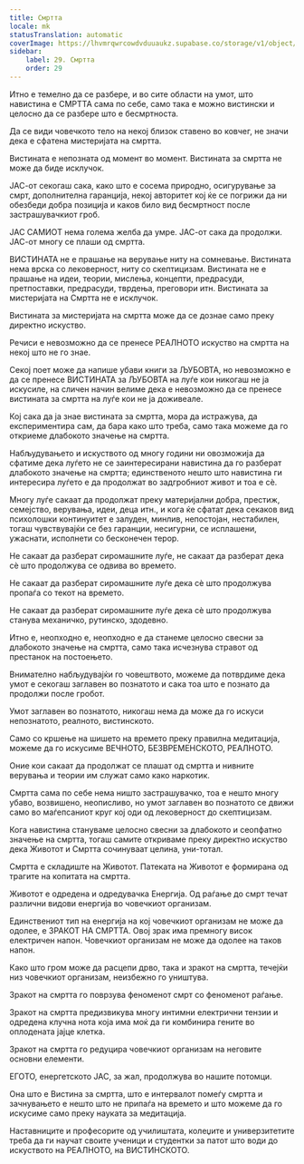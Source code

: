 ```yaml
---
title: Смртта
locale: mk
statusTranslation: automatic
coverImage: https://lhvmrqwrcowdvduuaukz.supabase.co/storage/v1/object/public/strapi-uploads/small_cover-educacion-fundamental.webp-2d51a7828a2b1309555be27f7e2a61a0.webp
sidebar:
    label: 29. Смртта
    order: 29
---
```

Итно е темелно да се разбере, и во сите области на умот, што навистина е СМРТТА сама по себе, само така е можно вистински и целосно да се разбере што е бесмртноста.

Да се види човечкото тело на некој близок ставено во ковчег, не значи дека е сфатена мистеријата на смртта.

Вистината е непозната од момент во момент. Вистината за смртта не може да биде исклучок.

ЈАС-от секогаш сака, како што е сосема природно, осигурување за смрт, дополнителна гаранција, некој авторитет кој ќе се погрижи да ни обезбеди добра позиција и каков било вид бесмртност после застрашувачкиот гроб.

ЈАС САМИОТ нема голема желба да умре. ЈАС-от сака да продолжи. ЈАС-от многу се плаши од смртта.

ВИСТИНАТА не е прашање на верување ниту на сомневање. Вистината нема врска со лековерност, ниту со скептицизам. Вистината не е прашање на идеи, теории, мислења, концепти, предрасуди, претпоставки, предрасуди, тврдења, преговори итн. Вистината за мистеријата на Смртта не е исклучок.

Вистината за мистеријата на смртта може да се дознае само преку директно искуство.

Речиси е невозможно да се пренесе РЕАЛНОТО искуство на смртта на некој што не го знае.

Секој поет може да напише убави книги за ЉУБОВТА, но невозможно е да се пренесе ВИСТИНАТА за ЉУБОВТА на луѓе кои никогаш не ја искусиле, на сличен начин велиме дека е невозможно да се пренесе вистината за смртта на луѓе кои не ја доживеале.

Кој сака да ја знае вистината за смртта, мора да истражува, да експериментира сам, да бара како што треба, само така можеме да го откриеме длабокото значење на смртта.

Набљудувањето и искуството од многу години ни овозможија да сфатиме дека луѓето не се заинтересирани навистина да го разберат длабокото значење на смртта; единственото нешто што навистина ги интересира луѓето е да продолжат во задгробниот живот и тоа е сè.

Многу луѓе сакаат да продолжат преку материјални добра, престиж, семејство, верувања, идеи, деца итн., и кога ќе сфатат дека секаков вид психолошки континуитет е залуден, минлив, непостојан, нестабилен, тогаш чувствувајќи се без гаранции, несигурни, се исплашени, ужаснати, исполнети со бесконечен терор.

Не сакаат да разберат сиромашните луѓе, не сакаат да разберат дека сè што продолжува се одвива во времето.

Не сакаат да разберат сиромашните луѓе дека сè што продолжува пропаѓа со текот на времето.

Не сакаат да разберат сиромашните луѓе дека сè што продолжува станува механичко, рутинско, здодевно.

Итно е, неопходно е, неопходно е да станеме целосно свесни за длабокото значење на смртта, само така исчезнува стравот од престанок на постоењето.

Внимателно набљудувајќи го човештвото, можеме да потврдиме дека умот е секогаш заглавен во познатото и сака тоа што е познато да продолжи после гробот.

Умот заглавен во познатото, никогаш нема да може да го искуси непознатото, реалното, вистинското.

Само со кршење на шишето на времето преку правилна медитација, можеме да го искусиме ВЕЧНОТО, БЕЗВРЕМЕНСКОТО, РЕАЛНОТО.

Оние кои сакаат да продолжат се плашат од смртта и нивните верувања и теории им служат само како наркотик.

Смртта сама по себе нема ништо застрашувачко, тоа е нешто многу убаво, возвишено, неописливо, но умот заглавен во познатото се движи само во маѓепсаниот круг кој оди од лековерност до скептицизам.

Кога навистина стануваме целосно свесни за длабокото и сеопфатно значење на смртта, тогаш самите откриваме преку директно искуство дека Животот и Смртта сочинуваат целина, уни-тотал.

Смртта е складиште на Животот. Патеката на Животот е формирана од трагите на копитата на смртта.

Животот е одредена и одредувачка Енергија. Од раѓање до смрт течат различни видови енергија во човечкиот организам.

Единствениот тип на енергија на кој човечкиот организам не може да одолее, е ЗРАКОТ НА СМРТТА. Овој зрак има премногу висок електричен напон. Човечкиот организам не може да одолее на таков напон.

Како што гром може да расцепи дрво, така и зракот на смртта, течејќи низ човечкиот организам, неизбежно го уништува.

Зракот на смртта го поврзува феноменот смрт со феноменот раѓање.

Зракот на смртта предизвикува многу интимни електрични тензии и одредена клучна нота која има моќ да ги комбинира гените во оплодената јајце клетка.

Зракот на смртта го редуцира човечкиот организам на неговите основни елементи.

ЕГОТО, енергетското ЈАС, за жал, продолжува во нашите потомци.

Она што е Вистина за смртта, што е интервалот помеѓу смртта и зачнувањето е нешто што не припаѓа на времето и што можеме да го искусиме само преку науката за медитација.

Наставниците и професорите од училиштата, колеџите и универзитетите треба да ги научат своите ученици и студентки за патот што води до искуството на РЕАЛНОТО, на ВИСТИНСКОТО.

